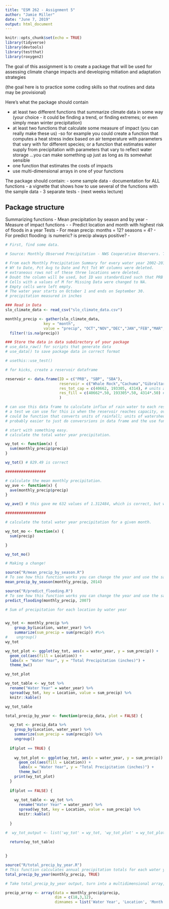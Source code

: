 ```yaml
---
title: "ESM 262 - Assignment 5"
author: "Jamie Miller"
date: "June 7, 2019"
output: html_document
---
```


```r
knitr::opts_chunk$set(echo = TRUE)
library(tidyverse)
library(devtools)
library(testthat)
library(roxygen2)
```

The goal of this assignment is to create a package that will be used for assessing climate change impacts and developing mitiation and adaptation strategies

(the goal here is to practice some coding skills so that routines and data may be provisional)

Here’s what the package should contain

- at least two different functions that summarize climate data in some way (your choice - it could be finding a trend, or finding extremes; or even simply mean winter precipitation)
- at least two functions that calculate some measure of impact (you can really make these us) 
     -so for example you could create a function that computes a heat stress index based on air temperature with parameters that vary with for different species; or a function that estimates water supply from precipitation with parameters that vary to reflect water storage …you can make something up just as long as its somewhat sensible
- one function that estimates the costs of impacts
- use multi-dimensional arrays in one of your functions


The package should contain:
- some sample data
- documentation for ALL functions
- a vignette that shows how to use several of the functions with the sample data
- 3 separate tests - (next weeks lecture)


## Package structure
Summarizing functions
- Mean precipitation by season and by year
-
Measure of impact functions
-
- Predict location and month with highest risk of floods in a year
Tests
- For mean precip: months = 12? seasons = 4?
- For predict flooding: is numeric? is precip always positive?
-

```r
# First, find some data.

# Source: Monthly Observed Precipitation - NWS Cooperative Observers. The following are data from NWS cooperative observers for the current water year and historically back to Water Year 2002. The water year starts on Oct 1 and ends on Sept 30. Precipitation data is provided for each month of the current water year, total precipitation for the water year, the percent of normal for the water year to date, and the percent of the entire water year received to date. https://www.cnrfc.noaa.gov/rainfall_data.php#monthly

# From each Monthly Precipitation Summary for every water year 2002-2019, The monthly rainfall values for Paso Robles, San Luis Obispo, and Santa Barbara were copy/pasted into a csv file. 
# WY to Date, Pct Avg to Date and Pct Tot WY columns were deleted. 
# extraneous rows not of these three locations were deleted.
# Doubt the column will be used, but ID was standardized such that PRB = PASO ROBLES, SBP = SAN LUIS OBISPO, and SBA = SANTA BARBARA.
# Cells with a values of M for Missing Data were changed to NA.
# Empty cells were left empty.
# The water year starts on October 1 and ends on September 30. 
# precipitation measured in inches

### Read in Data
slo_climate_data <- read_csv("slo_climate_data.csv")

monthly_precip <- gather(slo_climate_data, 
                 key = "month", 
                 value = "precip", "OCT","NOV","DEC","JAN","FEB","MAR","APR","MAY","JUN","JUL","AUG","SEP") %>% 
  filter(!is.na(precip))
```

```r
### Store the data in data subdirectory of your package
# use_data_raw() for scripts that generate data
# use_data() to save package data in correct format
```

```r
# usethis::use_test()
```





```r
# for kicks, create a reservoir dataframe

reservoir <- data.frame(ID = c("PRB", "SBP", "SBA"),
                        reservoir = c("Whale Rock","Cachuma","Gibraltar"),
                        res_tot_cap = c(40662, 193305, 4314), # units are scre feet (can convert to )
                        res_fill = c(40662*.50, 193305*.50, 4314*.50) # start out each reservoir at 50% capacity in Oct of water year 2002
                        )

# can use this data frame to calculate influx of rain water to each reservoir, assuming each reservoir was at 50% capacity starting in October of water year 2002. 
# a test we can use for this is when the reservoir reaches capacity, overflowing and no longer collecting water for use.
# could be function that converts units of rainfall; units of watershed, and units of reservoir capacity
# probably easier to just do conversrions in data frame and the use functions to calculate influx

```





```r
# start with something easy. 
# calculate the total water year precipitation.

wy_tot <- function(x) {
  sum(monthly_precip$precip)
}

wy_tot() # 829.49 is correct

##################

# calculate the mean monthly precipitation.
wy_ave <- function(x) {
  ave(monthly_precip$precip)
}

wy_ave() # this gave me 632 values of 1.312484, which is correct, but why 632 of them?

##################

# calculate the total water year precipitation for a given month.

wy_tot_mo <- function(x) {
  sum(precip)

}

wy_tot_mo() 

# Making a change!

```


```r
source("R/mean_precip_by_season.R")
# To see how this function works you can change the year and use the same precipitation data
mean_precip_by_season(monthly_precip, 2014)
```

```r
source("R/predict_flooding.R")
# To see how this function works you can change the year and use the same precipitation data
predict_flooding(monthly_precip, 2007)
```

```r
# Sum of precipitation for each location by water year


wy_tot <- monthly_precip %>%
    group_by(Location, water_year) %>% 
    summarize(sum_precip = sum(precip)) #%>%
#    ungroup()
wy_tot

wy_tot_plot <- ggplot(wy_tot, aes(x = water_year, y = sum_precip)) +
  geom_col(aes(fill = Location)) +
  labs(x = "Water Year", y = "Total Precipitation (inches)") +
  theme_bw()

wy_tot_plot

wy_tot_table <- wy_tot %>% 
  rename("Water Year" = water_year) %>% 
  spread(wy_tot, key = Location, value = sum_precip) %>% 
  knitr::kable()

wy_tot_table

```

```r


total_precip_by_year <- function(precip_data, plot = FALSE) {

  wy_tot <- precip_data %>%
    group_by(Location, water_year) %>% 
    summarize(sum_precip = sum(precip)) %>%
    ungroup()
  
  if(plot == TRUE) {
    
    wy_tot_plot <- ggplot(wy_tot, aes(x = water_year, y = sum_precip)) +
      geom_col(aes(fill = Location)) +
      labs(x = "Water Year", y = "Total Precipitation (inches)") +
      theme_bw()
    print(wy_tot_plot)      
  }
  
  if(plot == FALSE) {
    
    wy_tot_table <- wy_tot %>% 
      rename("Water Year" = water_year) %>% 
      spread(wy_tot, key = Location, value = sum_precip) %>% 
      knitr::kable()
    
  }

#  wy_tot_output <- list('wy_tot' = wy_tot, 'wy_tot_plot' = wy_tot_plot)
  
  return(wy_tot_table)
  

}


```

```r
source("R/total_precip_by_year.R")
# This function calculates annual precipitation totals for each water year by location. displayed as either a graph (TRUE) or a table (FALSE).
total_precip_by_year(monthly_precip, TRUE)

```

```r
# Take total_precip_by_year output, turn into a multidimensional array, find total precipitation either by location or water year or both.

precip_array <- array(data = monthly_precip$precip,
                      dim = c(18,3,12),
                      dimnames = list('Water Year', 'Location', 'Month'))




```

